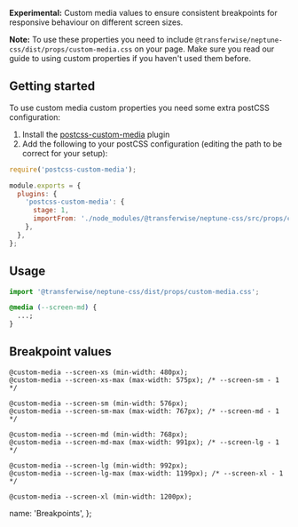 
**Experimental:** Custom media values to ensure consistent breakpoints for responsive behaviour on different screen sizes.

**Note:** To use these properties you need to include `@transferwise/neptune-css/dist/props/custom-media.css` on your page. Make sure you read <DocLink href="/about/Styles#tokens-custom-properties">our guide to using custom properties</DocLink> if you haven't used them before.

## Getting started

To use custom media custom properties you need some extra postCSS configuration:

1. Install the [postcss-custom-media](https://github.com/postcss/postcss-custom-media) plugin
2. Add the following to your postCSS configuration (editing the path to be correct for your setup):

```js
require('postcss-custom-media');

module.exports = {
  plugins: {
    'postcss-custom-media': {
      stage: 1,
      importFrom: './node_modules/@transferwise/neptune-css/src/props/custom-media.css',
    },
  },
};
```

## Usage

```js
import '@transferwise/neptune-css/dist/props/custom-media.css';
```

```css
@media (--screen-md) {
  ...;
}
```

## Breakpoint values

```
@custom-media --screen-xs (min-width: 480px);
@custom-media --screen-xs-max (max-width: 575px); /* --screen-sm - 1 */

@custom-media --screen-sm (min-width: 576px);
@custom-media --screen-sm-max (max-width: 767px); /* --screen-md - 1 */

@custom-media --screen-md (min-width: 768px);
@custom-media --screen-md-max (max-width: 991px); /* --screen-lg - 1 */

@custom-media --screen-lg (min-width: 992px);
@custom-media --screen-lg-max (max-width: 1199px); /* --screen-xl - 1 */

@custom-media --screen-xl (min-width: 1200px);
```

  name: 'Breakpoints',
};
